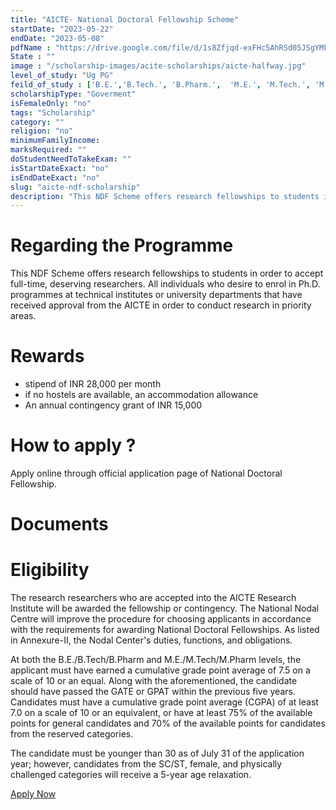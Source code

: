 ```yaml
---
title: "AICTE- National Doctoral Fellowship Scheme"
startDate: "2023-05-22"
endDate: "2023-05-08"
pdfName : "https://drive.google.com/file/d/1s8Zfjqd-exFHc5AhRSd05JSgYMk-vSk5/preview"
State : ""
image : "/scholarship-images/acite-scholarships/aicte-halfway.jpg"
level_of_study: "Ug PG"
feild_of_study : ['B.E.','B.Tech.', 'B.Pharm.',  'M.E.', 'M.Tech.', 'M.Pharm']
scholarshipType: "Goverment"
isFemaleOnly: "no"
tags: "Scholarship"     
category: ""
religion: "no" 
minimumFamilyIncome:
marksRequired: ""  
doStudentNeedToTakeExam: ""
isStartDateExact: "no"
isEndDateExact: "no"
slug: "aicte-ndf-scholarship"   
description: "This NDF Scheme offers research fellowships to students in order to accept full-time, deserving researchers."
---
```


# Regarding the Programme

This NDF Scheme offers research fellowships to students in order to accept full-time, deserving researchers.
All individuals who desire to enrol in Ph.D. programmes at technical institutes or university departments that have received approval from the AICTE in order to conduct research in priority areas.

# Rewards

- stipend of INR 28,000 per month
- if no hostels are available, an accommodation allowance
- An annual contingency grant of INR 15,000

# How to apply ?

Apply online through official application page of National Doctoral Fellowship.

# Documents

# Eligibility

The research researchers who are accepted into the AICTE Research Institute will be awarded the fellowship or contingency.
The National Nodal Centre will improve the procedure for choosing applicants in accordance with the requirements for awarding National Doctoral Fellowships.
As listed in Annexure-II, the Nodal Center's duties, functions, and obligations.

At both the B.E./B.Tech/B.Pharm and M.E./M.Tech/M.Pharm levels, the applicant must have earned a cumulative grade point average of 7.5 on a scale of 10 or an equal.
Along with the aforementioned, the candidate should have passed the GATE or GPAT within the previous five years.
Candidates must have a cumulative grade point average (CGPA) of at least 7.0 on a scale of 10 or an equivalent,
or have at least 75% of the available points for general candidates and 70% of the available points for candidates from the reserved categories.

The candidate must be younger than 30 as of July 31 of the application year; however, candidates from the SC/ST, female, and physically challenged categories will receive a 5-year age relaxation.

[Apply Now](https://www.aicte-india.org/content/national-doctoral-fellowship-ndf)
